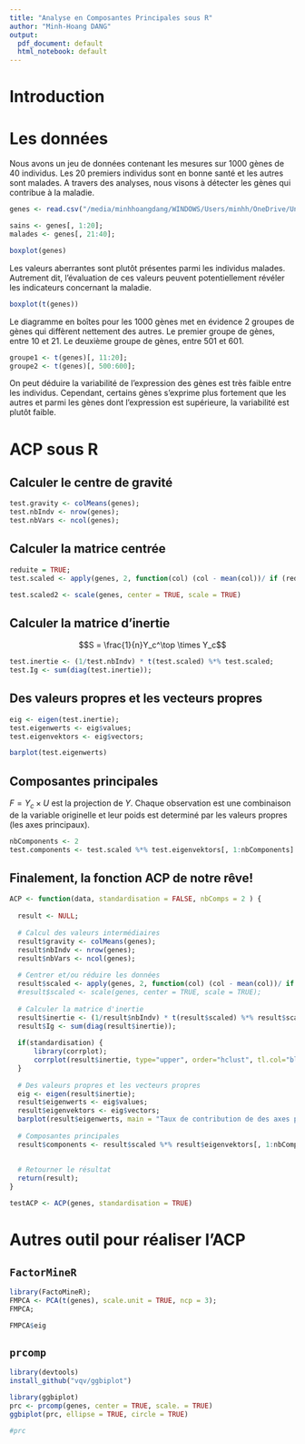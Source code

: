 ```yaml
---
title: "Analyse en Composantes Principales sous R"
author: "Minh-Hoang DANG"
output:
  pdf_document: default
  html_notebook: default
---
```


# Introduction

# Les données
Nous avons un jeu de données contenant les mesures sur 1000 gènes de 40 individus. Les 20 premiers individus sont en bonne santé et les autres sont malades. A travers des analyses, nous visons à détecter les gènes qui contribue à la maladie.

```r
genes <- read.csv("/media/minhhoangdang/WINDOWS/Users/minhh/OneDrive/UnivN/M1/DataAnalysis/Projet/Docs/Projet M1 AD 1920.csv", header=FALSE);

sains <- genes[, 1:20];
malades <- genes[, 21:40];

```

```r
boxplot(genes)
```
Les valeurs aberrantes sont plutôt présentes parmi les individus malades. Autrement dit, l’évaluation de ces valeurs peuvent potentiellement révéler les indicateurs concernant la maladie. 
```r
boxplot(t(genes))
```
Le diagramme en boîtes pour les 1000 gènes met en évidence 2 groupes de gènes qui diffèrent nettement des autres. Le premier groupe de gènes, entre 10 et 21. Le deuxième groupe de gènes, entre 501 et 601.

```r
groupe1 <- t(genes)[, 11:20];
groupe2 <- t(genes)[, 500:600];
```

On peut déduire la variabilité de l’expression des gènes est très faible entre les individus. Cependant, certains gènes s’exprime plus fortement que les autres et parmi les gènes dont l’expression est supérieure, la variabilité est plutôt faible.

# ACP sous R
## Calculer le centre de gravité
```r
test.gravity <- colMeans(genes);
test.nbIndv <- nrow(genes);
test.nbVars <- ncol(genes);
```

## Calculer la matrice centrée
```r
reduite = TRUE;
test.scaled <- apply(genes, 2, function(col) (col - mean(col))/ if (reduite) (sd(col) * sqrt((test.nbIndv-1)/test.nbIndv)) else 1);

test.scaled2 <- scale(genes, center = TRUE, scale = TRUE)
```

## Calculer la matrice d'inertie
$$S = \frac{1}{n}Y_c^\top \times Y_c$$

```r
test.inertie <- (1/test.nbIndv) * t(test.scaled) %*% test.scaled;
test.Ig <- sum(diag(test.inertie));
```

## Des valeurs propres et les vecteurs propres
```r
eig <- eigen(test.inertie);
test.eigenwerts <- eig$values;
test.eigenvektors <- eig$vectors;

barplot(test.eigenwerts)
```

## Composantes principales
$F = Y_c \times U$ est la projection de $Y$. Chaque observation est une combinaison de la variable originelle et leur poids est determiné par les valeurs propres (les axes principaux).

```r
nbComponents <- 2 
test.components <- test.scaled %*% test.eigenvektors[, 1:nbComponents]
```


## Finalement, la fonction ACP de notre rêve!
```r
ACP <- function(data, standardisation = FALSE, nbComps = 2 ) {
  
  result <- NULL;
  
  # Calcul des valeurs intermédiaires
  result$gravity <- colMeans(genes);
  result$nbIndv <- nrow(genes);
  result$nbVars <- ncol(genes);
  
  # Centrer et/ou réduire les données
  result$scaled <- apply(genes, 2, function(col) (col - mean(col))/ if (standardisation) (sd(col) * sqrt((result$nbIndv-1)/result$nbIndv)) else 1);
  #result$scaled <- scale(genes, center = TRUE, scale = TRUE);
  
  # Calculer la matrice d'inertie
  result$inertie <- (1/result$nbIndv) * t(result$scaled) %*% result$scaled;
  result$Ig <- sum(diag(result$inertie));
  
  if(standardisation) {
      library(corrplot);
      corrplot(result$inertie, type="upper", order="hclust", tl.col="black")
  }
  
  # Des valeurs propres et les vecteurs propres
  eig <- eigen(result$inertie);
  result$eigenwerts <- eig$values;
  result$eigenvektors <- eig$vectors;
  barplot(result$eigenwerts, main = "Taux de contribution de des axes pricipaux (valeurs propres)", col = "steelblue");
  
  # Composantes principales
  result$components <- result$scaled %*% result$eigenvektors[, 1:nbComps];
  
  
  # Retourner le résultat
  return(result);
}
```

```r
testACP <- ACP(genes, standardisation = TRUE)
```


# Autres outil pour réaliser l'ACP
## ```FactorMineR```
```r
library(FactoMineR);
FMPCA <- PCA(t(genes), scale.unit = TRUE, ncp = 3);
FMPCA;
```

```r
FMPCA$eig
```

## ```prcomp```
```r
library(devtools)
install_github("vqv/ggbiplot")
```

```r
library(ggbiplot)
prc <- prcomp(genes, center = TRUE, scale. = TRUE)
ggbiplot(prc, ellipse = TRUE, circle = TRUE)
```

```r
#prc
```

